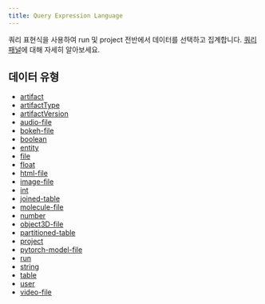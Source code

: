 ```yaml
---
title: Query Expression Language
---
```


쿼리 표현식을 사용하여 run 및 project 전반에서 데이터를 선택하고 집계합니다.
[쿼리 패널](/ko/models/app/features/panels/query-panels/)에 대해 자세히 알아보세요.

## 데이터 유형

* [artifact](./query-panel/artifact/)
* [artifactType](./query-panel/artifact-type/)
* [artifactVersion](./query-panel/artifact-version/)
* [audio-file](./query-panel/audio-file/)
* [bokeh-file](./query-panel/bokeh-file/)
* [boolean](./query-panel/boolean/)
* [entity](./query-panel/entity/)
* [file](./query-panel/file/)
* [float](./query-panel/float/)
* [html-file](./query-panel/html-file/)
* [image-file](./query-panel/image-file/)
* [int](./query-panel/int/)
* [joined-table](./query-panel/joined-table/)
* [molecule-file](./query-panel/molecule-file/)
* [number](./query-panel/number/)
* [object3D-file](./query-panel/object-3-d-file/)
* [partitioned-table](./query-panel/partitioned-table/)
* [project](./query-panel/project/)
* [pytorch-model-file](./query-panel/pytorch-model-file/)
* [run](./query-panel/run/)
* [string](./query-panel/string/)
* [table](./query-panel/table/)
* [user](./query-panel/user/)
* [video-file](./query-panel/video-file/)
